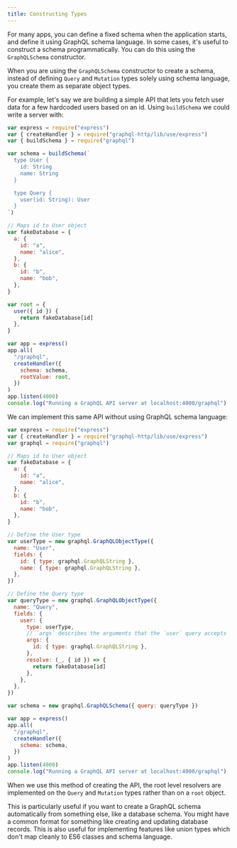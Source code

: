 ```yaml
---
title: Constructing Types
---
```


For many apps, you can define a fixed schema when the application starts, and define it using GraphQL schema language. In some cases, it's useful to construct a schema programmatically. You can do this using the `GraphQLSchema` constructor.

When you are using the `GraphQLSchema` constructor to create a schema, instead of defining `Query` and `Mutation` types solely using schema language, you create them as separate object types.

For example, let's say we are building a simple API that lets you fetch user data for a few hardcoded users based on an id. Using `buildSchema` we could write a server with:

```js
var express = require("express")
var { createHandler } = require("graphql-http/lib/use/express")
var { buildSchema } = require("graphql")

var schema = buildSchema(`
  type User {
    id: String
    name: String
  }

  type Query {
    user(id: String): User
  }
`)

// Maps id to User object
var fakeDatabase = {
  a: {
    id: "a",
    name: "alice",
  },
  b: {
    id: "b",
    name: "bob",
  },
}

var root = {
  user({ id }) {
    return fakeDatabase[id]
  },
}

var app = express()
app.all(
  "/graphql",
  createHandler({
    schema: schema,
    rootValue: root,
  })
)
app.listen(4000)
console.log("Running a GraphQL API server at localhost:4000/graphql")
```

We can implement this same API without using GraphQL schema language:

```js
var express = require("express")
var { createHandler } = require("graphql-http/lib/use/express")
var graphql = require("graphql")

// Maps id to User object
var fakeDatabase = {
  a: {
    id: "a",
    name: "alice",
  },
  b: {
    id: "b",
    name: "bob",
  },
}

// Define the User type
var userType = new graphql.GraphQLObjectType({
  name: "User",
  fields: {
    id: { type: graphql.GraphQLString },
    name: { type: graphql.GraphQLString },
  },
})

// Define the Query type
var queryType = new graphql.GraphQLObjectType({
  name: "Query",
  fields: {
    user: {
      type: userType,
      // `args` describes the arguments that the `user` query accepts
      args: {
        id: { type: graphql.GraphQLString },
      },
      resolve: (_, { id }) => {
        return fakeDatabase[id]
      },
    },
  },
})

var schema = new graphql.GraphQLSchema({ query: queryType })

var app = express()
app.all(
  "/graphql",
  createHandler({
    schema: schema,
  })
)
app.listen(4000)
console.log("Running a GraphQL API server at localhost:4000/graphql")
```

When we use this method of creating the API, the root level resolvers are implemented on the `Query` and `Mutation` types rather than on a `root` object.

This is particularly useful if you want to create a GraphQL schema automatically from something else, like a database schema. You might have a common format for something like creating and updating database records. This is also useful for implementing features like union types which don't map cleanly to ES6 classes and schema language.

